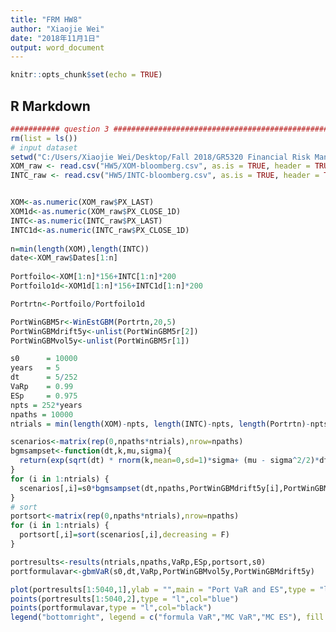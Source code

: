 ```yaml
---
title: "FRM HW8"
author: "Xiaojie Wei"
date: "2018年11月1日"
output: word_document
---
```


```r
knitr::opts_chunk$set(echo = TRUE)
```

## R Markdown


```r
########### question 3 #################################################
rm(list = ls())
# input dataset
setwd("C:/Users/Xiaojie Wei/Desktop/Fall 2018/GR5320 Financial Risk Management/HW")
XOM_raw <- read.csv("HW5/XOM-bloomberg.csv", as.is = TRUE, header = TRUE)
INTC_raw <- read.csv("HW5/INTC-bloomberg.csv", as.is = TRUE, header = TRUE)


XOM<-as.numeric(XOM_raw$PX_LAST)
XOM1d<-as.numeric(XOM_raw$PX_CLOSE_1D)
INTC<-as.numeric(INTC_raw$PX_LAST)
INTC1d<-as.numeric(INTC_raw$PX_CLOSE_1D)
 
n=min(length(XOM),length(INTC))
date<-XOM_raw$Dates[1:n]
 
Portfoilo<-XOM[1:n]*156+INTC[1:n]*200
Portfoilo1d<-XOM1d[1:n]*156+INTC1d[1:n]*200

Portrtn<-Portfoilo/Portfoilo1d

PortWinGBM5r<-WinEstGBM(Portrtn,20,5)
PortWinGBMdrift5y<-unlist(PortWinGBM5r[2])  
PortWinGBMvol5y<-unlist(PortWinGBM5r[1]) 

s0      = 10000
years   = 5
dt      = 5/252
VaRp    = 0.99
ESp     = 0.975
npts = 252*years
npaths = 10000
ntrials = min(length(XOM)-npts, length(INTC)-npts, length(Portrtn)-npts)

scenarios<-matrix(rep(0,npaths*ntrials),nrow=npaths)
bgmsampset<-function(dt,k,mu,sigma){
  return(exp(sqrt(dt) * rnorm(k,mean=0,sd=1)*sigma+ (mu - sigma^2/2)*dt))
}
for (i in 1:ntrials) {
  scenarios[,i]=s0*bgmsampset(dt,npaths,PortWinGBMdrift5y[i],PortWinGBMvol5y[i])
}
# sort
portsort<-matrix(rep(0,npaths*ntrials),nrow=npaths)
for (i in 1:ntrials) {
  portsort[,i]=sort(scenarios[,i],decreasing = F)
}

portresults<-results(ntrials,npaths,VaRp,ESp,portsort,s0)
portformulavar<-gbmVaR(s0,dt,VaRp,PortWinGBMvol5y,PortWinGBMdrift5y) 

plot(portresults[1:5040,1],ylab = "",main = "Port VaR and ES",type = "l",col="red")
points(portresults[1:5040,2],type = "l",col="blue")
points(portformulavar,type = "l",col="black")
legend("bottomright", legend = c("formula VaR","MC VaR","MC ES"), fill = c("black","red","blue"), cex = .5)
```
